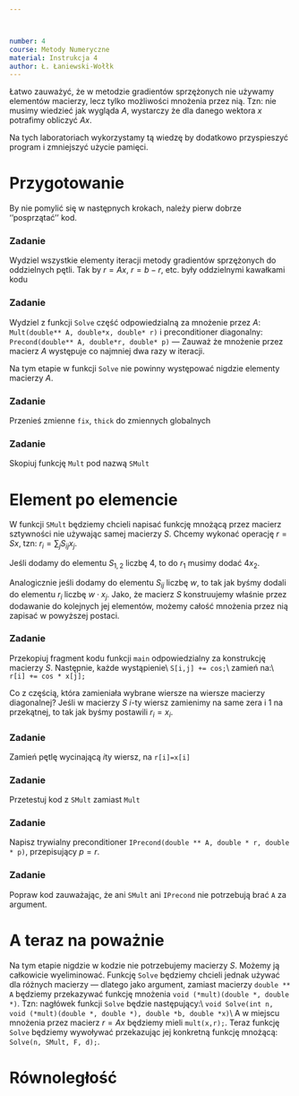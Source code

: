 ```yaml
---



number: 4
course: Metody Numeryczne
material: Instrukcja 4
author: Ł. Łaniewski-Wołłk
---
```


Łatwo zauważyć, że w metodzie gradientów sprzężonych nie używamy elementów macierzy, lecz tylko możliwości mnożenia przez nią. Tzn: nie musimy wiedzieć jak wygląda $A$, wystarczy że dla danego wektora $x$ potrafimy obliczyć $Ax$.

Na tych laboratoriach wykorzystamy tą wiedzę by dodatkowo przyspieszyć program i zmniejszyć użycie pamięci.


# Przygotowanie

By nie pomylić się w następnych krokach, należy pierw dobrze ''posprzątać'' kod. 

### Zadanie
 Wydziel wszystkie elementy iteracji metody gradientów sprzężonych do oddzielnych pętli. Tak by $r=Ax$, $r=b-r$, etc. były oddzielnymi kawałkami kodu

### Zadanie
 Wydziel z funkcji `Solve` część odpowiedzialną za mnożenie przez $A$: `Mult(double** A, double*x, double* r)` i preconditioner diagonalny: `Precond(double** A, double*r, double* p)` --- Zauważ że mnożenie przez macierz $A$ występuje co najmniej dwa razy w iteracji.

Na tym etapie w funkcji `Solve` nie powinny występować nigdzie elementy macierzy $A$.


### Zadanie
 Przenieś zmienne `fix`, `thick` do zmiennych globalnych


### Zadanie
Skopiuj funkcję `Mult` pod nazwą `SMult`


# Element po elemencie
W funkcji `SMult` będziemy chcieli napisać funkcję mnożącą przez macierz sztywności nie używając samej macierzy $S$. Chcemy wykonać operację $r=Sx$, tzn: $r_i = \sum_jS_{ij}x_j$.

Jeśli dodamy do elementu $S_{1,2}$ liczbę $4$, to do $r_1$ musimy dodać $4x_2$.

Analogicznie jeśli dodamy do elementu $S_{ij}$ liczbę $w$, to tak jak byśmy dodali do elementu $r_i$ liczbę $w\cdot x_j$. Jako, że macierz $S$ konstruujemy właśnie przez dodawanie do kolejnych jej elementów, możemy całość mnożenia przez nią zapisać w powyższej postaci.


### Zadanie
Przekopiuj fragment kodu funkcji `main` odpowiedzialny za konstrukcję macierzy $S$. Następnie, każde wystąpienie\\
`S[i,j] += cos;`\\
zamień na:\\
`r[i] += cos * x[j];`

Co z częścią, która zamieniała wybrane wiersze na wiersze macierzy diagonalnej? Jeśli w macierzy $S$ $i$-ty wiersz zamienimy na same zera i $1$ na przekątnej, to tak jak byśmy postawili $r_i = x_i$.


### Zadanie
Zamień pętlę wycinającą $i$ty wiersz, na `r[i]=x[i]`

### Zadanie
Przetestuj kod z `SMult` zamiast `Mult`

### Zadanie
Napisz trywialny preconditioner `IPrecond(double ** A, double * r, double * p)`, przepisujący $p=r$.

### Zadanie
Popraw kod zauważając, że ani `SMult` ani `IPrecond` nie potrzebują brać `A` za argument.


# A teraz na poważnie

Na tym etapie nigdzie w kodzie nie potrzebujemy macierzy $S$. Możemy ją całkowicie wyeliminować. Funkcję `Solve` będziemy chcieli jednak używać dla różnych macierzy --- dlatego jako argument, zamiast macierzy `double ** A` będziemy przekazywać funkcję mnożenia `void (*mult)(double *, double *)`. Tzn: nagłówek funkcji `Solve` będzie następujący:\\
`void Solve(int n, void (*mult)(double *, double *), double *b, double *x)`\\
A w miejscu mnożenia przez macierz $r=Ax$ będziemy mieli `mult(x,r);`. Teraz funkcję `Solve` będziemy wywoływać przekazując jej konkretną funkcję mnożącą: `Solve(n, SMult, F, d);`.


# Równoległość

